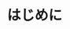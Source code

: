 ---
source-updated-at: 2025-05-16T04:52:11.000Z
translation-updated-at: 2025-06-06T16:33:08.272Z
title: はじめに
description: Next.js を使用してフルスタック Web アプリケーションを作成する方法を学びます。
---